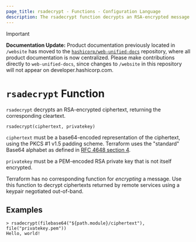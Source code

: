 ```yaml
---
page_title: rsadecrypt - Functions - Configuration Language
description: The rsadecrypt function decrypts an RSA-encrypted message.
---
```


> [!IMPORTANT]  
> **Documentation Update:** Product documentation previously located in `/website` has moved to the [`hashicorp/web-unified-docs`](https://github.com/hashicorp/web-unified-docs) repository, where all product documentation is now centralized. Please make contributions directly to `web-unified-docs`, since changes to `/website` in this repository will not appear on developer.hashicorp.com.

# `rsadecrypt` Function

`rsadecrypt` decrypts an RSA-encrypted ciphertext, returning the corresponding
cleartext.

```hcl
rsadecrypt(ciphertext, privatekey)
```

`ciphertext` must be a base64-encoded representation of the ciphertext, using
the PKCS #1 v1.5 padding scheme. Terraform uses the "standard" Base64 alphabet
as defined in [RFC 4648 section 4](https://tools.ietf.org/html/rfc4648#section-4).

`privatekey` must be a PEM-encoded RSA private key that is not itself
encrypted.

Terraform has no corresponding function for _encrypting_ a message. Use this
function to decrypt ciphertexts returned by remote services using a keypair
negotiated out-of-band.

## Examples

```
> rsadecrypt(filebase64("${path.module}/ciphertext"), file("privatekey.pem"))
Hello, world!
```
